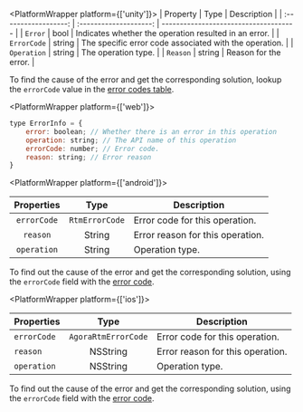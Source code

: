 <PlatformWrapper platform={['unity']}>
| Property | Type | Description |
| :------------------: | :--------------------: | ------------------------------------- |
|   `Error`   |  bool  | Indicates whether the operation resulted in an error. |
| `ErrorCode` | string | The specific error code associated with the operation. |
| `Operation` | string | The operation type. |
| `Reason` | string | Reason for the error. |

To find the cause of the error and get the corresponding solution, lookup the `errorCode` value in the <a href="#error-codes-table">error codes table</a >.

</PlatformWrapper>

<PlatformWrapper platform={['web']}>

```javascript
type ErrorInfo = {
    error: boolean; // Whether there is an error in this operation
    operation: string; // The API name of this operation
    errorCode: number; // Error code.
    reason: string; // Error reason
}
```

</PlatformWrapper>

<PlatformWrapper platform={['android']}>

| Properties | Type | Description |
| :------------------: | :--------------------: | ------------------------------------- |
| `errorCode` | `RtmErrorCode` | Error code for this operation. |
| `reason` | String | Error reason for this operation. |
| `operation` | String | Operation type. |

To find out the cause of the error and get the corresponding solution, using the `errorCode` field with the <a href="#error-codes-table">error code</a >.

</PlatformWrapper>

<PlatformWrapper platform={['ios']}>

| Properties | Type | Description |
| :------------------ | :--------------------: | ------------------------------------- |
| `errorCode` | `AgoraRtmErrorCode` | Error code for this operation. |
| `reason` | NSString | Error reason for this operation. |
| `operation` | NSString | Operation type. |

To find out the cause of the error and get the corresponding solution, using the `errorCode` field with the <a href="#error-codes-table">error code</a >.

</PlatformWrapper>